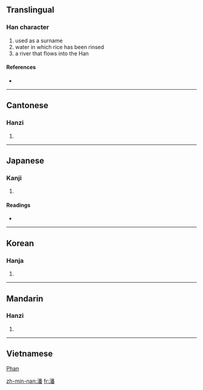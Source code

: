 ==Translingual==

===Han character===
{{Han char|rn=85|rad=水|as=12|sn=15|four=3216<sub>9</sub>|canj=水竹木田 (EHDW)}}

# used as a surname
# water in which rice has been rinsed
# a river that flows into the Han

====References====
* {{Han ref|kx=0649.050|dkj=18236|dj=1058.260|hdz=31745.100|uh=6F58|ud=28504|bh=BCEF|bd=48367}}

----

==Cantonese==

===Hanzi===
{{yue-hanzi|jyut=|y=pun1}}

# {{defn|Cantonese}}

----

==Japanese==

===Kanji===
{{ja-kanji|grade=|rs=水12}}

# {{defn|Japanese}}

====Readings====
* {{ja-readings|on=[[はん]] (han)|kun=[[しろみず]] (shiromizu), [[うずまき]] (uzumaki), [[あふれる]] (afureru)}}

----

==Korean==

===Hanja===
{{ko-hanja|hangeul=[[반]], [[번]]|eumhun=|rv=ban, beon|mr=pan, pŏn|y=pan, pen}}

# {{defn|Korean}}

----

==Mandarin==

===Hanzi===
{{cmn-hanzi|pin=[[pān]] ([[pan1]])|wg=p'an<sup>1</sup>}}

# {{defn|Mandarin}}

----

==Vietnamese==
[[Phan]]

[[zh-min-nan:潘]]
[[fr:潘]]